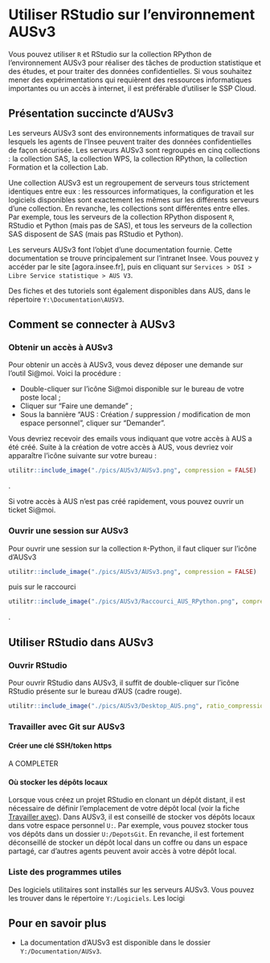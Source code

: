 # Utiliser RStudio sur l'environnement AUSv3 {#AUSv3}

::: recommandation
Vous pouvez utiliser `R` et RStudio sur la collection RPython de l'environnement AUSv3 pour réaliser des tâches de production statistique et des études, et pour traiter des données confidentielles. Si vous souhaitez mener des expérimentations qui requièrent des ressources informatiques importantes ou un accès à internet, il est préférable d'utiliser le SSP Cloud.
:::

## Présentation succincte d'AUSv3

Les serveurs AUSv3 sont des environnements informatiques de travail sur lesquels les agents de l'Insee peuvent traiter des données confidentielles de façon sécurisée. Les serveurs AUSv3 sont regroupés en cinq collections : la collection SAS, la collection WPS, la collection RPython, la collection Formation et la collection Lab. 

Une collection AUSv3 est un regroupement de serveurs tous strictement identiques entre eux : les ressources informatiques, la configuration et les logiciels disponibles sont exactement les mêmes sur les différents serveurs d'une collection. En revanche, les collections sont différentes entre elles.  Par exemple, tous les serveurs de la collection RPython disposent `R`, RStudio et Python (mais pas de SAS), et tous les serveurs de la collection SAS disposent de SAS (mais pas RStudio et Python).

::: specificite

Les serveurs AUSv3 font l'objet d'une documentation fournie. Cette documentation se trouve principalement sur l'intranet Insee. Vous pouvez y accéder par le site [agora.insee.fr], puis en cliquant sur `Services > DSI > Libre Service statistique > AUS V3`.

Des fiches et des tutoriels sont également disponibles dans AUS, dans le répertoire `Y:\Documentation\AUSV3`.
:::


## Comment se connecter à AUSv3

### Obtenir un accès à AUSv3

Pour obtenir un accès à AUSv3, vous devez déposer une demande sur l'outil Si@moi. Voici la procédure : 

- Double-cliquer sur l'icône Si@moi disponible sur le bureau de votre poste local ;
- Cliquer sur "Faire une demande" ;
- Sous la bannière "AUS : Création / suppression / modification de mon espace personnel", cliquer sur "Demander".

Vous devriez recevoir des emails vous indiquant que votre accès à AUS a été créé. Suite à la création de votre accès à AUS, vous devriez voir apparaître l'icône suivante sur votre bureau : 
```r
utilitr::include_image("./pics/AUSv3/AUSv3.png", compression = FALSE)
```
.


::: conseil
Si votre accès à AUS n'est pas créé rapidement, vous pouvez ouvrir un ticket Si@moi.
:::


### Ouvrir une session sur AUSv3

Pour ouvrir une session sur la collection `R`-Python, il faut cliquer sur l'icône d'AUSv3
```r
utilitr::include_image("./pics/AUSv3/AUSv3.png", compression = FALSE)
```
puis sur le raccourci 
```r
utilitr::include_image("./pics/AUSv3/Raccourci_AUS_RPython.png", compression = FALSE)
```
.

## Utiliser RStudio dans AUSv3

### Ouvrir RStudio

Pour ouvrir RStudio dans AUSv3, il suffit de double-cliquer sur l'icône RStudio présente sur le bureau d'AUS (cadre rouge).

```r
utilitr::include_image("./pics/AUSv3/Desktop_AUS.png", ratio_compression = 1)
```

### Travailler avec Git sur AUSv3

#### Créer une clé SSH/token https

A COMPLETER

#### Où stocker les dépôts locaux

Lorsque vous créez un projet RStudio en clonant un dépôt distant, il est nécessaire de définir l'emplacement de votre dépôt local (voir la fiche [Travailler avec ](#git)). Dans AUSv3, il est conseillé de stocker vos dépôts locaux dans votre espace personnel `U:`. Par exemple, vous pouvez stocker tous vos dépôts dans un dossier `U:/DepotsGit`. En revanche, il est fortement déconseillé de stocker un dépôt local dans un coffre ou dans un espace partagé, car d'autres agents peuvent avoir accès à votre dépôt local.

### Liste des programmes utiles

Des logiciels utilitaires sont installés sur les serveurs AUSv3. Vous pouvez les trouver dans le répertoire `Y:/Logiciels`. Les locigi

## Pour en savoir plus

- La documentation d'AUSv3 est disponible dans le dossier `Y:/Documentation/AUSv3`.
